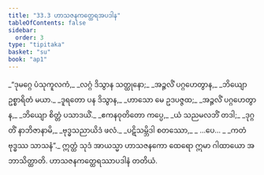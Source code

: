 ```yaml
---
title: "33.3 ဟာသဇနကတ္ထေရအပဒါန"
tableOfContents: false
sidebar:
  order: 3
type: "tipitaka"
basket: "su"
book: "ap1"
---
```



<DynamicBreadcrumb />

<Division number="13" book="ap1" e="ch" v="20" p="296">

<Paragraph number="3602" type="verses" book="ap1">
_“ဒုမဂ္ဂေ ပံသုကူလကံ,_  
_လဂ္ဂံ ဒိသွာန သတ္ထုနော;_  
_အဉ္ဇလိံ ပဂ္ဂဟေတွာန,_  
_ဘိယျော ဥစ္စာရိတံ မယာ._  

</Paragraph>

</Division>
<Division number="14" book="ap1" e="ch" v="20" p="296">

<Paragraph number="3603" type="verses" book="ap1">
_ဒူရတော ပန ဒိသွာန,_  
_ဟာသော မေ ဥဒပဇ္ဇထ;_  
_အဉ္ဇလိံ ပဂ္ဂဟေတွာန,_  
_ဘိယျော စိတ္တံ ပသာဒယိံ._  

</Paragraph>

</Division>
<Division number="15" book="ap1" e="ch" v="20" p="296">

<Paragraph number="3604" type="verses" book="ap1">
_ဧကနဝုတိတော ကပ္ပေ,_  
_ယံ သညမလဘိံ တဒါ;_  
_ဒုဂ္ဂတိံ နာဘိဇာနာမိ,_  
_ဗုဒ္ဓသညာယိဒံ ဖလံ._  

</Paragraph>

</Division>
<Division number="16" book="ap1" e="ch" v="20" p="296">

<Paragraph number="3605" type="verses" book="ap1">
_ပဋိသမ္ဘိဒါ စတဿော,_  
_ …ပေ… _  
_ကတံ ဗုဒ္ဓဿ သာသနံ”._  

</Paragraph>

<Paragraph number="3606" book="ap1">
ဣတ္ထံ သုဒံ အာယသ္မာ ဟာသဇနကော ထေရော ဣမာ ဂါထာယော အဘာသိတ္ထာတိ.

</Paragraph>
</Division>

<Paragraph number="3607" type="center" book="ap1">
ဟာသဇနကတ္ထေရဿာပဒါနံ တတိယံ.
</Paragraph>